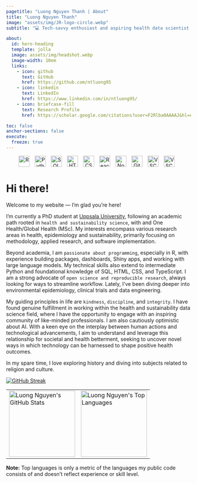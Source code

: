 ```yaml
---
pagetitle: "Luong Nguyen Thanh | About"
title: "Luong Nguyen Thanh"
image: "assets/img/JR-logo-circle.webp"
subtitle: "💻 Tech-savvy enthusiast and aspiring health data scientist 🩺"

about:
  id: hero-heading
  template: jolla
  image: assets/img/headshot.webp
  image-width: 10em
  links:
    - icon: github
      text: GitHub
      href: https://github.com/ntluong95
    - icon: linkedin
      text: LinkedIn
      href: https://www.linkedin.com/in/ntluong95/
    - icon: briefcase-fill
      text: Research Profile
      href: https://scholar.google.com/citations?user=F2Rlba0AAAAJ&hl=en

toc: false
anchor-sections: false
execute: 
  freeze: true
---
```


::: {#hero-heading}
:::

<!-- Search in "Go to file" here https://github.com/devicons/devicon -->
<p align="center" style="margin: 0em 0;">
<img src="https://cdn.jsdelivr.net/gh/devicons/devicon/icons/r/r-plain.svg" alt="R" width="30px"  style="padding-right:10px;" />
<img src="https://cdn.jsdelivr.net/gh/devicons/devicon/icons/python/python-plain.svg" alt="Python" width="30px" style="padding-right:10px;" />
<img src="https://cdn.jsdelivr.net/gh/devicons/devicon/icons/mysql/mysql-original.svg" alt="SQL" width="30px" style="padding-right:10px;" />
<img src="https://cdn.jsdelivr.net/gh/devicons/devicon/icons/html5/html5-original.svg" alt="HTML" width="30px" style="padding-right:10px;" />
<img src="https://cdn.jsdelivr.net/gh/devicons/devicon/icons/css3/css3-original.svg" alt="CSS" width="30px" style="padding-right:10px;" />
<img src="https://cdn.jsdelivr.net/gh/devicons/devicon/icons/react/react-original.svg" alt="React" width="30px" style="padding-right:10px;" />
<img src="https://cdn.jsdelivr.net/gh/devicons/devicon/icons/nodejs/nodejs-original.svg" alt="NodeJS" width="30px" style="padding-right:10px;" />
<img src="https://cdn.jsdelivr.net/gh/devicons/devicon/icons/git/git-original.svg" alt="Git" width="30px" style="padding-right:10px;" />
<img src="https://cdn.jsdelivr.net/gh/devicons/devicon/icons/vscode/vscode-original.svg" alt="VSCode" width="30px" style="padding-right:10px;" />
<img src="https://cdn.jsdelivr.net/gh/devicons/devicon/icons/rstudio/rstudio-original.svg" alt="VSCode" width="30px" style="padding-right:10px;" />
</p>


# Hi there!

Welcome to my website — I'm glad you're here!


I'm currently a PhD student at [Uppsala University](https://www.uu.se/en/contact-and-organisation/staff?query=N21-1055), following an academic path rooted in `health and sustainability science`, with  and One Health/Global Health (MSc). My interests encompass various research areas in health, epidemiology and sustainability, primarily focusing on methodology, applied research, and software implementation. 

Beyond academia, I am `passionate about programming`, especially in R, with experience building packages, dashboards, Shiny apps, and working with large language models. My technical skills also extend to intermediate Python and foundational knowledge of SQL, HTML, CSS, and TypeScript. I am a strong advocate of `open science and reproducible research`, always looking for ways to streamline workflow. Lately, I’ve been diving deeper into environmental epidemiology, clinical trials and data engineering.

My guiding principles in life are `kindness`, `discipline`, and `integrity`. I have found genuine fulfillment in working within the health and sustainability data science field, where I have the opportunity to engage with an inspiring community of like-minded professionals. I am also cautiously optimistic about AI. With a keen eye on the interplay between human actions and technological advancements, I aim to understand and leverage this relationship for societal and health betterment, seeking to uncover novel ways in which technology can be harnessed to shape positive health outcomes.

In my spare time, I love exploring history and diving into subjects related to religion and culture.

[![GitHub Streak](https://streak-stats.demolab.com?user=ntluong95&theme=react&hide_border=true&fire=FF8C3E&ring=FF9FE1&stroke=FF9FE1)](https://git.io/streak-stats)

<table>
  <tr>
    <td>
      <a href="https://github.com/anuraghazra/github-readme-stats">
        <img
          src="https://github-readme-stats-wdme.vercel.app/api?username=ntluong95&theme=react&text_color=7cc0e2&title_color=7cc0e2&show_icons=true&icon_color=ff9fe1&hide_border=true"
          alt="Luong Nguyen's GitHub Stats"
          height="180"
        />
      </a>
    </td>
    <td>
      <a href="https://github.com/anuraghazra/github-readme-stats">
        <img
          src="https://github-readme-stats-wdme.vercel.app/api/top-langs/?username=ntluong95&layout=compact&theme=react&text_color=7cc0e2&title_color=7cc0e2&hide_border=true&hide=shell,css,html"
          alt="Luong Nguyen's Top Languages"
          height="180"
        />
      </a>
    </td>
  </tr>
</table>

<b>Note:</b> Top languages is only a metric of the languages my public code consists of and doesn't reflect experience or skill level.


<!-- ![](assets/img/winner-quote.jpg){fig-align="center"} -->